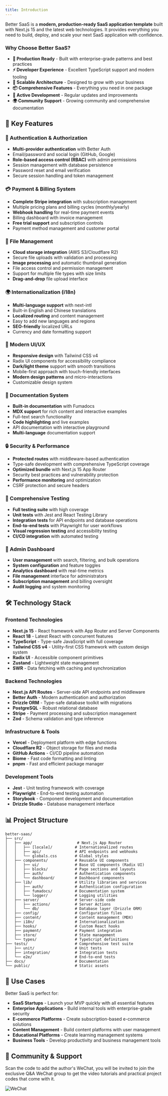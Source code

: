 ```yaml
---
title: Introduction
---
```

Better SaaS is a **modern, production-ready SaaS application template** built with Next.js 15 and the latest web technologies. It provides everything you need to build, deploy, and scale your next SaaS application with confidence.

### Why Choose Better SaaS?

- **🚀 Production Ready** - Built with enterprise-grade patterns and best practices
- **⚡ Developer Experience** - Excellent TypeScript support and modern tooling
- **🔧 Scalable Architecture** - Designed to grow with your business
- **📦 Comprehensive Features** - Everything you need in one package
- **🔄 Active Development** - Regular updates and improvements
- **🌍 Community Support** - Growing community and comprehensive documentation

## 🎯 Key Features

### 🔐 Authentication & Authorization
- **Multi-provider authentication** with Better Auth
- Email/password and social login (GitHub, Google)
- **Role-based access control (RBAC)** with admin permissions
- Session management with database persistence
- Password reset and email verification
- Secure session handling and token management

### 💳 Payment & Billing System
- **Complete Stripe integration** with subscription management
- Multiple pricing plans and billing cycles (monthly/yearly)
- **Webhook handling** for real-time payment events
- Billing dashboard with invoice management
- **Free trial support** and subscription controls
- Payment method management and customer portal

### 📁 File Management
- **Cloud storage integration** (AWS S3/Cloudflare R2)
- Secure file uploads with validation and processing
- **Image processing** and automatic thumbnail generation
- File access control and permission management
- Support for multiple file types with size limits
- **Drag-and-drop** file upload interface

### 🌍 Internationalization (i18n)
- **Multi-language support** with next-intl
- Built-in English and Chinese translations
- **Localized routing** and content management
- Easy to add new languages and regions
- **SEO-friendly** localized URLs
- Currency and date formatting support

### 📱 Modern UI/UX
- **Responsive design** with Tailwind CSS v4
- Radix UI components for accessibility compliance
- **Dark/light theme** support with smooth transitions
- Mobile-first approach with touch-friendly interfaces
- **Modern design patterns** and micro-interactions
- Customizable design system

### 📖 Documentation System
- **Built-in documentation** with Fumadocs
- **MDX support** for rich content and interactive examples
- Full-text search functionality
- **Code highlighting** and live examples
- API documentation with interactive playground
- **Multi-language** documentation support

### 🔒 Security & Performance
- **Protected routes** with middleware-based authentication
- Type-safe development with comprehensive TypeScript coverage
- **Optimized bundle** with Next.js 15 App Router
- Security best practices and vulnerability protection
- **Performance monitoring** and optimization
- CSRF protection and secure headers

### 🧪 Comprehensive Testing
- **Full testing suite** with high coverage
- **Unit tests** with Jest and React Testing Library
- **Integration tests** for API endpoints and database operations
- **End-to-end tests** with Playwright for user workflows
- **Visual regression testing** and accessibility testing
- **CI/CD integration** with automated testing

### 👥 Admin Dashboard
- **User management** with search, filtering, and bulk operations
- **System configuration** and feature toggles
- **Analytics dashboard** with real-time metrics
- **File management** interface for administrators
- **Subscription management** and billing oversight
- **Audit logging** and system monitoring

## 🛠️ Technology Stack

### Frontend Technologies
- **Next.js 15** - React framework with App Router and Server Components
- **React 18** - Latest React with concurrent features
- **TypeScript** - Type-safe JavaScript with full coverage
- **Tailwind CSS v4** - Utility-first CSS framework with custom design system
- **Radix UI** - Accessible component primitives
- **Zustand** - Lightweight state management
- **SWR** - Data fetching with caching and synchronization

### Backend Technologies
- **Next.js API Routes** - Server-side API endpoints and middleware
- **Better Auth** - Modern authentication and authorization
- **Drizzle ORM** - Type-safe database toolkit with migrations
- **PostgreSQL** - Robust relational database
- **Stripe** - Payment processing and subscription management
- **Zod** - Schema validation and type inference

### Infrastructure & Tools
- **Vercel** - Deployment platform with edge functions
- **Cloudflare R2** - Object storage for files and media
- **GitHub Actions** - CI/CD pipeline automation
- **Biome** - Fast code formatting and linting
- **pnpm** - Fast and efficient package manager

### Development Tools
- **Jest** - Unit testing framework with coverage
- **Playwright** - End-to-end testing automation
- **Storybook** - Component development and documentation
- **Drizzle Studio** - Database management interface

## 📊 Project Structure

```
better-saas/
├── src/
│   ├── app/                    # Next.js App Router
│   │   ├── [locale]/          # Internationalized routes
│   │   ├── api/               # API endpoints and webhooks
│   │   └── globals.css        # Global styles
│   ├── components/            # Reusable UI components
│   │   ├── ui/                # Base UI components (Radix UI)
│   │   ├── blocks/            # Page sections and layouts
│   │   ├── auth/              # Authentication components
│   │   └── dashboard/         # Dashboard components
│   ├── lib/                   # Utility libraries and services
│   │   ├── auth/              # Authentication configuration
│   │   ├── fumadocs/          # Documentation system
│   │   └── logger/            # Logging utilities
│   ├── server/                # Server-side code
│   │   ├── actions/           # Server Actions
│   │   └── db/                # Database layer (Drizzle ORM)
│   ├── config/                # Configuration files
│   ├── content/               # Content management (MDX)
│   ├── i18n/                  # Internationalization
│   ├── hooks/                 # Custom React hooks
│   ├── payment/               # Payment integration
│   ├── store/                 # State management
│   └── types/                 # TypeScript definitions
├── tests/                     # Comprehensive test suite
│   ├── unit/                  # Unit tests
│   ├── integration/           # Integration tests
│   └── e2e/                   # End-to-end tests
├── docs/                      # Documentation
└── public/                    # Static assets
```
## 🎯 Use Cases

Better SaaS is perfect for:

- **SaaS Startups** - Launch your MVP quickly with all essential features
- **Enterprise Applications** - Build internal tools with enterprise-grade security
- **E-commerce Platforms** - Create subscription-based e-commerce solutions
- **Content Management** - Build content platforms with user management
- **Educational Platforms** - Create learning management systems
- **Business Tools** - Develop productivity and business management tools

## 🤝 Community & Support
Scan the code to add the author's WeChat, you will be invited to join the exclusive Q&A WeChat group to get the video tutorials and practical project codes that come with it.
<div className="flex justify-center">
  <img src="/images/wechat.png" alt="WeChat" className="w-1/2 h-auto" />
</div>
